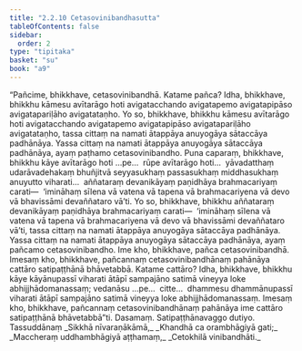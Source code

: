 ```yaml
---
title: "2.2.10 Cetasovinibandhasutta"
tableOfContents: false
sidebar:
  order: 2
type: "tipitaka"
basket: "su"
book: "a9"
---
```



<DynamicBreadcrumb />

<Division number="72" book="a9" bookNo="17" page="252">

<Paragraph number="464" book="a9">
“Pañcime, bhikkhave, cetasovinibandhā. Katame pañca? Idha, bhikkhave, bhikkhu kāmesu avītarāgo hoti avigatacchando avigatapemo avigatapipāso avigatapariḷāho avigatataṇho. Yo so, bhikkhave, bhikkhu kāmesu avītarāgo hoti avigatacchando avigatapemo avigatapipāso avigatapariḷāho avigatataṇho, tassa cittaṃ na namati ātappāya anuyogāya sātaccāya padhānāya. Yassa cittaṃ na namati ātappāya anuyogāya sātaccāya padhānāya, ayaṃ paṭhamo cetasovinibandho.
</Paragraph>

<Paragraph number="465" book="a9">
Puna caparaṃ, bhikkhave, bhikkhu kāye avītarāgo hoti …pe…  rūpe avītarāgo hoti…  yāvadatthaṃ udarāvadehakaṃ bhuñjitvā seyyasukhaṃ passasukhaṃ middhasukhaṃ anuyutto viharati…  aññataraṃ devanikāyaṃ paṇidhāya brahmacariyaṃ carati—  ‘imināhaṃ sīlena vā vatena vā tapena vā brahmacariyena vā devo vā bhavissāmi devaññataro vā’ti. Yo so, bhikkhave, bhikkhu aññataraṃ devanikāyaṃ paṇidhāya brahmacariyaṃ carati—  ‘imināhaṃ sīlena vā vatena vā tapena vā brahmacariyena vā devo vā bhavissāmi devaññataro vā’ti, tassa cittaṃ na namati ātappāya anuyogāya sātaccāya padhānāya. Yassa cittaṃ na namati ātappāya anuyogāya sātaccāya padhānāya, ayaṃ pañcamo cetasovinibandho. Ime kho, bhikkhave, pañca cetasovinibandhā.
</Paragraph>

<Paragraph number="466" book="a9">
Imesaṃ kho, bhikkhave, pañcannaṃ cetasovinibandhānaṃ pahānāya cattāro satipaṭṭhānā bhāvetabbā. Katame cattāro? Idha, bhikkhave, bhikkhu kāye kāyānupassī viharati ātāpī sampajāno satimā vineyya loke abhijjhādomanassaṃ; vedanāsu …pe…  citte…  dhammesu dhammānupassī viharati ātāpī sampajāno satimā vineyya loke abhijjhādomanassaṃ. Imesaṃ kho, bhikkhave, pañcannaṃ cetasovinibandhānaṃ pahānāya ime cattāro satipaṭṭhānā bhāvetabbā”ti.

</Paragraph>
</Division>

<Paragraph number="467" type="center" book="a9">
Dasamaṃ.



</Paragraph>

<Paragraph number="468" type="center" book="a9">
Satipaṭṭhānavaggo dutiyo.



</Paragraph>

<Paragraph number="469" type="center" book="a9">
Tassuddānaṃ


</Paragraph>

<Paragraph number="470" type="verses" book="a9">
_Sikkhā nīvaraṇākāmā,_  
_Khandhā ca orambhāgiyā gati;_  
_Maccheraṃ uddhambhāgiyā aṭṭhamaṃ,_  
_Cetokhilā vinibandhāti._
</Paragraph>